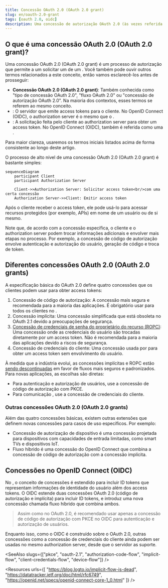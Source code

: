 ```yaml
---
title: Concessão OAuth 2.0 (OAuth 2.0 grant)
slug: en/oauth-2.0-grant
tags: [oauth 2.0, oidc]
description: Uma concessão de autorização OAuth 2.0 (às vezes referida como "tipo de concessão OAuth 2.0" ou "fluxo OAuth 2.0"), é um método usado por clientes para obter um access token de um authorization server. É uma parte essencial para que clientes OAuth autentiquem e autorizem identidades.
---
```


## O que é uma concessão OAuth 2.0 (OAuth 2.0 grant)?

Uma concessão OAuth 2.0 (OAuth 2.0 grant) é um processo de autorização que permite a um <Ref slug="client" /> solicitar um <Ref slug="access-token" /> de um <Ref slug="authorization-server" />. Você também pode ouvir outros termos relacionados a este conceito, então vamos esclarecê-los antes de prosseguir:

- **Concessão OAuth 2.0 (OAuth 2.0 grant)**: Também conhecida como "tipo de concessão OAuth 2.0", "fluxo OAuth 2.0" ou "concessão de autorização OAuth 2.0". Na maioria dos contextos, esses termos se referem ao mesmo conceito.
- <Ref slug="authorization-server" />: O servidor que emite access tokens para o cliente. No OpenID Connect (OIDC), o authorization server é o mesmo que o <Ref slug="openid-connect" headingId="openid-provider-op" />.
- <Ref slug="authorization-request" />: A solicitação feita pelo cliente ao authorization server para obter um access token. No OpenID Connect (OIDC), também é referida como uma <Ref slug="authentication-request" />.

Para maior clareza, usaremos os termos iniciais listados acima de forma consistente ao longo deste artigo.

O processo de alto nível de uma concessão OAuth 2.0 (OAuth 2.0 grant) é bastante simples:

```mermaid
sequenceDiagram
    participant Client
    participant Authorization Server

    Client->>Authorization Server: Solicitar access token<br/>com uma certa concessão
    Authorization Server->>Client: Emitir access token
```

Após o cliente receber o access token, ele pode usá-lo para acessar recursos protegidos (por exemplo, APIs) em nome de um usuário ou de si mesmo.

Note que, de acordo com a concessão específica, o cliente e o authorization server podem trocar informações adicionais e envolver mais etapas no processo. Por exemplo, a <Ref slug="authorization-code-flow">concessão de código de autorização</Ref> envolve autenticação e autorização do usuário, geração de código e troca de token.

## Diferentes concessões OAuth 2.0 (OAuth 2.0 grants)

A especificação básica do OAuth 2.0 define quatro concessões que os clientes podem usar para obter access tokens:

1. <Ref slug="authorization-code-flow">Concessão de código de autorização</Ref>: A concessão mais segura e recomendada para a maioria das aplicações. É obrigatório usar <Ref slug="pkce" /> para todos os clientes no <Ref slug="oauth-2.1" />.
2. <Ref slug="implicit-flow">Concessão implícita</Ref>: Uma concessão simplificada que está obsoleta no OAuth 2.1 devido a preocupações de segurança.
3. [Concessão de credenciais de senha do proprietário do recurso (ROPC)](https://datatracker.ietf.org/doc/html/rfc6749#section-4.3): Uma concessão onde as credenciais do usuário são trocadas diretamente por um access token. Não é recomendada para a maioria das aplicações devido a riscos de segurança.
4. <Ref slug="client-credentials-flow">Concessão de credenciais do cliente</Ref>: Uma concessão usada por <Ref slug="client" headingId="confidential-clients" /> para obter um access token sem envolvimento do usuário.

À medida que a indústria evolui, as concessões implícitas e ROPC estão [sendo descontinuadas](https://blog.logto.io/oauth-2-1) em favor de fluxos mais seguros e padronizados. Para novas aplicações, as escolhas são diretas:

- Para autenticação e autorização de usuários, use a concessão de código de autorização com PKCE.
- Para comunicação <Ref slug="machine-to-machine" />, use a concessão de credenciais do cliente.

### Outras concessões OAuth 2.0 (OAuth 2.0 grants)

Além das quatro concessões básicas, existem outras extensões que definem novas concessões para casos de uso específicos. Por exemplo:

- <Ref slug="device-flow">Concessão de autorização de dispositivo</Ref> é uma concessão projetada para dispositivos com capacidades de entrada limitadas, como smart TVs e dispositivos IoT.
- <Ref slug="hybrid-flow">Fluxo híbrido</Ref> é uma concessão do OpenID Connect que combina a concessão de código de autorização com a concessão implícita.

## Concessões no OpenID Connect (OIDC)

No <Ref slug="openid-connect" />, o conceito de concessões é estendido para incluir <Ref slug="id-token">ID tokens</Ref> que representam informações de identidade do usuário além dos access tokens. O OIDC estende duas concessões OAuth 2.0 (código de autorização e implícita) para incluir ID tokens, e introduz uma nova concessão chamada <Ref slug="hybrid-flow">fluxo híbrido</Ref> que combina ambos.

> Assim como no OAuth 2.0, é recomendado usar apenas a concessão de código de autorização com PKCE no OIDC para autenticação e autorização de usuários.

Enquanto isso, como o OIDC é construído sobre o OAuth 2.0, outras concessões como a concessão de credenciais do cliente ainda podem ser usadas no mesmo authorization server, desde que o servidor as suporte.

<SeeAlso slugs={["pkce", "oauth-2.1", "authorization-code-flow", "implicit-flow", "client-credentials-flow", "device-flow"]} />

<Resources
  urls={[
    "https://blog.logto.io/implicit-flow-is-dead",
    "https://datatracker.ietf.org/doc/html/rfc6749",
    "https://openid.net/specs/openid-connect-core-1_0.html"
  ]}
/>